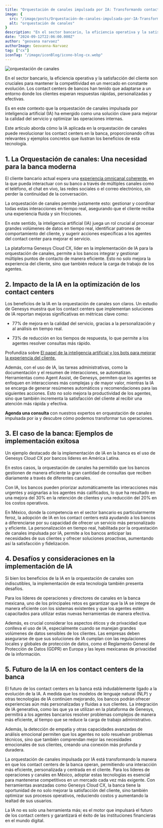 ```yaml
---
title: "Orquestación de canales impulsada por IA: Transformando contact centers en la banca"
image: {
  src: "/image/posts/Orquestación-de-canales-impulsada-por-IA-Transformando-contact-centers-en-la-banca.avif",
  alt: "orquestación de canales"
}
description: "En el sector bancario, la eficiencia operativa y la satisfacción del cliente son cruciales para mantener la competitividad en un mercado en constante evolución. Los contact centers de bancos han tenido que adaptarse a un entorno donde los clientes esperan respuestas rápidas, personalizadas y efectivas."
date: "2024-09-12T22:06:00.000Z"
author: "geovana narvaez"
authorImage: Geovanna-Narvaez
tag: ["cx"]
iconTag: "/image/iconBlog/icono-blog-cx.webp"
---
```


![orquestación de canales](/image/posts/Orquestación-de-canales-impulsada-por-IA-Transformando-contact-centers-en-la-banca.avif)

En el sector bancario, la eficiencia operativa y la satisfacción del cliente son cruciales para mantener la competitividad en un mercado en constante evolución. Los contact centers de bancos han tenido que adaptarse a un entorno donde los clientes esperan respuestas rápidas, personalizadas y efectivas. 

Es en este contexto que la orquestación de canales impulsada por inteligencia artificial (IA) ha emergido como una solución clave para mejorar la calidad del servicio y optimizar las operaciones internas.

Este artículo aborda cómo la IA aplicada en la orquestación de canales puede revolucionar los contact centers en la banca, proporcionando cifras relevantes y ejemplos concretos que ilustran los beneficios de esta tecnología.

## 1. La Orquestación de canales: Una necesidad para la banca moderna

El cliente bancario actual espera una [experiencia omnicanal coherente](https://xkale.com/blog/mejorando-la-contactabilidad-con-inteligencia-artificial-un-enfoque-innovador/), en la que pueda interactuar con su banco a través de múltiples canales como el teléfono, el chat en vivo, las redes sociales o el correo electrónico, sin perder la continuidad de la conversación. 

La orquestación de canales permite justamente esto: gestionar y coordinar todas estas interacciones en tiempo real, asegurando que el cliente reciba una experiencia fluida y sin fricciones.

En este sentido, la inteligencia artificial (IA) juega un rol crucial al procesar grandes volúmenes de datos en tiempo real, identificar patrones de comportamiento del cliente, y sugerir acciones específicas a los agentes del contact center para mejorar el servicio. 

La plataforma Genesys Cloud CX, líder en la implementación de IA para la orquestación de canales, permite a los bancos integrar y gestionar múltiples puntos de contacto de manera eficiente. Esto no solo mejora la experiencia del cliente, sino que también reduce la carga de trabajo de los agentes.

## 2. Impacto de la IA en la optimización de los contact centers
Los beneficios de la IA en la orquestación de canales son claros. Un estudio de Genesys muestra que los contact centers que implementan soluciones de IA reportan mejoras significativas en métricas clave como:

- 77% de mejora en la calidad del servicio, gracias a la personalización y al análisis en tiempo real.

- 73% de reducción en los tiempos de respuesta, lo que permite a los agentes resolver consultas más rápido​.

Profundiza sobre [El papel de la inteligencia artificial y los bots para mejorar la experiencia del cliente.](https://xkale.com/blog/el-papel-de-la-inteligencia-artificial-y-los-bots-para-mejorar-la-experiencia-del-cliente/)

Además, con el uso de IA, las tareas administrativas, como la documentación y el resumen de interacciones, se automatizan. Herramientas como Agent Assist, de Genesys, permiten que los agentes se enfoquen en interacciones más complejas y de mayor valor, mientras la IA se encarga de generar resúmenes automáticos y recomendaciones para las siguientes acciones​. Esto no solo mejora la productividad de los agentes, sino que también incrementa la satisfacción del cliente al recibir una atención más rápida y efectiva.

**Agenda una consulta** con nuestros expertos en orquestación de canales impulsada por ia y descubre cómo podemos transformar tus operaciones.



<Link class='px-3 py-2 bg-black rounded-lg text-xkale uppercase shadow-lg"' href='https://xkale.com/experiencia-del-cliente/#form' text='Agenda con un consultor'/>

## 3. El caso de la banca: Ejemplos de implementación exitosa
Un ejemplo destacado de la implementación de IA en la banca es el uso de Genesys Cloud CX por bancos líderes en América Latina. 

En estos casos, la orquestación de canales ha permitido que los bancos gestionen de manera eficiente la gran cantidad de consultas que reciben diariamente a través de diferentes canales. 

Con IA, los bancos pueden priorizar automáticamente las interacciones más urgentes y asignarlas a los agentes más calificados, lo que ha resultado en una mejora del 30% en la retención de clientes y una reducción del 20% en los costos operativos.

En México, donde la competencia en el sector bancario es particularmente feroz, la adopción de IA en los contact centers está ayudando a los bancos a diferenciarse por su capacidad de ofrecer un servicio más personalizado y eficiente. La personalización en tiempo real, habilitada por la orquestación de canales impulsada por IA, permite a los bancos anticipar las necesidades de sus clientes y ofrecer soluciones proactivas, aumentando así la satisfacción y fidelización.

## 4. Desafíos y consideraciones en la implementación de IA
Si bien los beneficios de la IA en la orquestación de canales son indiscutibles, la implementación de esta tecnología también presenta desafíos. 

Para los líderes de operaciones y directores de canales en la banca mexicana, uno de los principales retos es garantizar que la IA se integre de manera eficiente con los sistemas existentes y que los agentes estén capacitados para utilizar estas nuevas herramientas de manera efectiva.

Además, es crucial considerar los aspectos éticos y de privacidad que conlleva el uso de IA, especialmente cuando se manejan grandes volúmenes de datos sensibles de los clientes. Las empresas deben asegurarse de que sus soluciones de IA cumplan con las regulaciones locales y globales de protección de datos, como el Reglamento General de Protección de Datos (GDPR) en Europa y las leyes mexicanas de privacidad de la información​.

## 5. Futuro de la IA en los contact centers de la banca
El futuro de los contact centers en la banca está indudablemente ligado a la evolución de la IA. A medida que los modelos de lenguaje natural (NLP) y otras tecnologías de IA continúen mejorando, los bancos podrán ofrecer experiencias aún más personalizadas y fluidas a sus clientes. La integración de IA generativa, como las que ya se utilizan en la plataforma de Genesys, permitirá a los agentes bancarios resolver problemas complejos de manera más eficiente, al tiempo que se reduce la carga de trabajo administrativo.

Además, la detección de empatía y otras capacidades avanzadas de análisis emocional permiten que los agentes no solo resuelvan problemas técnicos, sino que también comprendan mejor las necesidades emocionales de sus clientes, creando una conexión más profunda y duradera​.

La orquestación de canales impulsada por IA está transformando la manera en que los contact centers de la banca operan, permitiendo una interacción más eficiente, personalizada y centrada en el cliente. Para los líderes de operaciones y canales en México, adoptar estas tecnologías es esencial para mantenerse competitivos en un mercado cada vez más exigente. Con herramientas avanzadas como Genesys Cloud CX, la banca tiene la oportunidad de no solo mejorar la satisfacción del cliente, sino también optimizar sus procesos operativos, reduciendo costos y aumentando la lealtad de sus usuarios.

La IA no es solo una herramienta más; es el motor que impulsará el futuro de los contact centers y garantizará el éxito de las instituciones financieras en el mundo digital.


